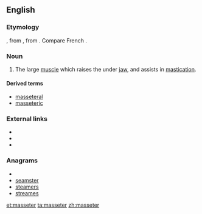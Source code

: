 ==English==

===Etymology===
{{etyl|NL.}}, from {{etyl|grc}} {{term|lang=grc|μασητήρ||a chewer, a muscle of the lower jaw used in chewing}}, from {{term|lang=grc|μασᾶσθαι||to chew}}. Compare French {{term|lang=fr|masséter}}.

===Noun===
{{en-noun}}

# {{anatomy}} The large [[muscle]] which raises the under [[jaw]], and assists in [[mastication]].

====Derived terms====
* [[masseteral]]
* [[masseteric]]

===External links===
* {{R:Webster 1913}}
* {{R:Century 1911}}
* {{R:OneLook}}

===Anagrams===
* {{alphagram|aeemrsst}}
* [[seamster#English|seamster]]
* [[steamers#English|steamers]]
* [[streames#English|streames]]

[[et:masseter]]
[[ta:masseter]]
[[zh:masseter]]